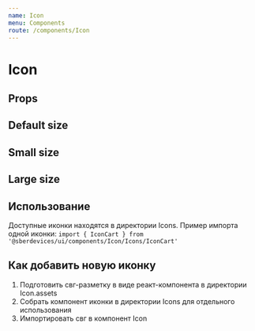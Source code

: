 ```yaml
---
name: Icon
menu: Components
route: /components/Icon
---
```




<ThemeSelect />

# Icon

## Props
<Props of={Icon} />

## Default size
<ThemeBackground>
  <IconSet />
</ThemeBackground>

## Small size
<ThemeBackground>
  <IconSet size="s" />
</ThemeBackground>

## Large size
<ThemeBackground>
  <IconSet size="l" />
</ThemeBackground>

## Использование
Доступные иконки находятся в директории Icons.
Пример импорта одной иконки:
``` import { IconCart } from '@sberdevices/ui/components/Icon/Icons/IconCart' ```

## Как добавить новую иконку
1. Подготовить свг-разметку в виде реакт-компонента в директории Icon.assets
2. Собрать компонент иконки в директории Icons для отдельного использования
3. Импортировать свг в компонент Icon
